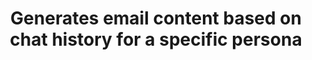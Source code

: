 ---
title: 'Generates email content based on chat history for a specific persona'
openapi: 'POST /api/v1/{persona}/generate/content/emails'
---
